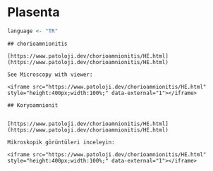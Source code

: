 # Plasenta

```r
language <- "TR"
```


```asis

## chorioamnionitis

[https://www.patoloji.dev/chorioamnionitis/HE.html](https://www.patoloji.dev/chorioamnionitis/HE.html)

See Microscopy with viewer: 

<iframe src="https://www.patoloji.dev/chorioamnionitis/HE.html" style="height:400px;width:100%;" data-external="1"></iframe>

```


```asis

## Koryoamnionit


[https://www.patoloji.dev/chorioamnionitis/HE.html](https://www.patoloji.dev/chorioamnionitis/HE.html)

Mikroskopik görüntüleri inceleyin:

<iframe src="https://www.patoloji.dev/chorioamnionitis/HE.html" style="height:400px;width:100%;" data-external="1"></iframe>

```

